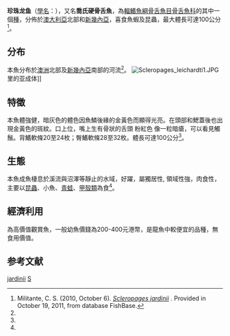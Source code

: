 {{Speciesbox 
| status = NE
| status_system =
| status_ref =
| image =  Scleropages_jardinii_043.JPG
| image_width = 250px
| image_caption = 
| taxon= Scleropages jardinii
| authority =[[William_Saville-Kent|Saville-Kent]], 1892
| synonyms =
*''Osteoglossum jardinii'', Saville-Kent
*''Scleropages jardini'', Saville-Kent
}}
'''珍珠龙鱼'''（[[學名|學名]]：''{{lang|la|Scleropages jardinii}}''），又名'''喬氏硬骨舌魚'''，為[[輻鰭魚綱|輻鰭魚綱]][[骨舌魚目|骨舌魚目]][[骨舌魚科|骨舌魚科]]的其中一個[[種|種]]，分佈於[[澳大利亞|澳大利亞]]北部和[[新幾內亞|新幾內亞]]，喜食魚蝦及昆蟲，最大體長可達100公分<ref name=fishbase>Militante, C. S. (2010, October 6). ''[http://www.fishbase.org/summary/Scleropages-jardinii.html Scleropages jardinii] {{Wayback|url=http://www.fishbase.org/summary/Scleropages-jardinii.html |date=20110709215555 }}''. Provided in October 19, 2011, from database FishBase.</ref>。

==分布==
本魚分布於[[澳洲|澳洲]]北部及[[新幾內亞|新幾內亞]]南部的河流<ref name=fishbase/>。
[[File:Scleropages_leichardti1.JPG|thumb]]里的亚成体]]

==特徵==
本魚體強健，暗灰色的體色因魚鱗後緣的金黃色而顯得光亮。在頭部和鰓蓋後也出現金黃色的斑紋。口上位，嘴上生有骨狀的舌頭 粉紅色 像一粒暗瘡，可以看見觸鬚。背鰭軟條20至24枚；臀鰭軟條28至32枚。體長可達100公分<ref name=fishbase/>。

==生態==
本魚成魚棲息於溪流與沼澤等靜止的水域，好躍，屬獨居性, 領域性強，肉食性，主要以[[昆蟲|昆蟲]]、小魚、[[青蛙|青蛙]]、[[甲殼類|甲殼類]]為食<ref name=fishbase/>。

==經濟利用==
為高價值觀賞魚，一般幼魚價錢為200-400元港幣，是龍魚中較便宜的品種，無食用價值。

==参考文献==
{{reflist}}
{{Taxonbar|from=Q135567}}

[[Category:硬骨舌魚屬|jardinii]]
[[Category:1892年描述的魚類|S]]

{{fish-stub}}